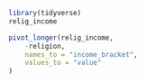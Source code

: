 ```r
library(tidyverse)
relig_income

pivot_longer(relig_income, 
    -religion,
    names_to = "income_bracket",
    values_to = "value"
)
```